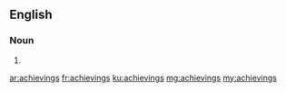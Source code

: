 ==English==

===Noun===
{{head|en}}

# {{plural of|achieving}}

[[ar:achievings]]
[[fr:achievings]]
[[ku:achievings]]
[[mg:achievings]]
[[my:achievings]]